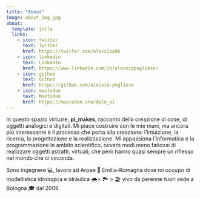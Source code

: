 ```yaml
---
title: "About"
image: about_img.jpg
about:
  template: jolla
  links:
    - icon: twitter
      text: Twitter
      href: https://twitter.com/alessiop86
    - icon: linkedin
      text: LinkedIn
      href: https://www.linkedin.com/in/alessiopugliese/
    - icon: github
      text: Github
      href: https://github.com/alessio-pugliese
    - icon: mastodon
      text: Mastodon
      href: https://mastodon.uno/@ale_pi
---
```


In questo spazio virtuale, **pi_makes**, racconto della creazione di cose, di oggetti analogici e digitali. Mi piace costruire con le mie mani, ma ancora più interessante è il processo che porta alla creazione: l'intuizione, la ricerca, la progettazione e la realizzazione. Mi appassiona l'informatica e la programmazione in ambito scientifico, ovvero modi meno faticosi di realizzare oggetti astratti, virtuali, che però hanno quasi sempre un riflesso nel mondo che ci circonda.

Sono ingegnere 💻, lavoro ad Arpae 🌲 Emilia-Romagna dove mi occupo di modellistica idrologica e idraulica 🌧️\> 🏞️ \> 🏖️ vivo da perenne fuori sede a Bologna 🎓 dal 2009.
